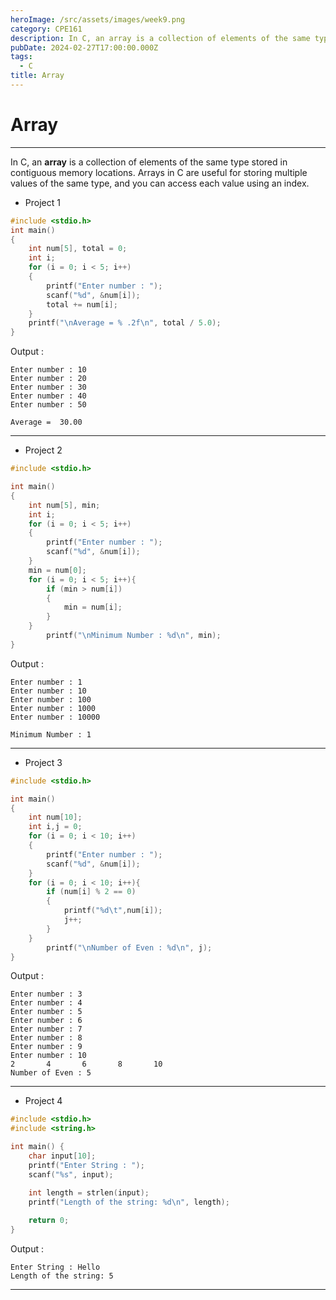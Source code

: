 ```yaml
---
heroImage: /src/assets/images/week9.png
category: CPE161
description: In C, an array is a collection of elements of the same type stored in contiguous memory locations. Arrays in C are useful for storing multiple values of the same type, and you can access each value using an index.
pubDate: 2024-02-27T17:00:00.000Z
tags:
  - C
title: Array
---
```



# Array
---

In C, an **array** is a collection of elements of the same type stored in contiguous memory locations. Arrays in C are useful for storing multiple values of the same type, and you can access each value using an index.

* Project 1

```c
#include <stdio.h>
int main()
{
    int num[5], total = 0;
    int i;
    for (i = 0; i < 5; i++)
    {
        printf("Enter number : ");
        scanf("%d", &num[i]);
        total += num[i];
    }
    printf("\nAverage = % .2f\n", total / 5.0);
}
```

Output :

```plaintext
Enter number : 10
Enter number : 20
Enter number : 30
Enter number : 40
Enter number : 50

Average =  30.00
```

---

* Project 2

```c
#include <stdio.h>

int main()
{
    int num[5], min;
    int i;
    for (i = 0; i < 5; i++)
    {
        printf("Enter number : ");
        scanf("%d", &num[i]);
    }
    min = num[0];
    for (i = 0; i < 5; i++){
        if (min > num[i])
        {
            min = num[i];
        }
    }
        printf("\nMinimum Number : %d\n", min);
}
```

Output :

```plaintext
Enter number : 1
Enter number : 10
Enter number : 100
Enter number : 1000
Enter number : 10000

Minimum Number : 1
```

---

* Project 3

```c
#include <stdio.h>

int main()
{
    int num[10];
    int i,j = 0;
    for (i = 0; i < 10; i++)
    {
        printf("Enter number : ");
        scanf("%d", &num[i]);
    }
    for (i = 0; i < 10; i++){
        if (num[i] % 2 == 0)
        {
            printf("%d\t",num[i]);
            j++;
        }
    }
        printf("\nNumber of Even : %d\n", j);
}

```

Output :

```plaintext
Enter number : 3
Enter number : 4
Enter number : 5
Enter number : 6
Enter number : 7
Enter number : 8
Enter number : 9
Enter number : 10
2       4       6       8       10
Number of Even : 5
```

---

* Project 4

```c
#include <stdio.h>
#include <string.h>

int main() {
    char input[10];
    printf("Enter String : ");
    scanf("%s", input);

    int length = strlen(input);
    printf("Length of the string: %d\n", length);
    
    return 0;
}

```

Output :

```plaintext
Enter String : Hello
Length of the string: 5
```

---
